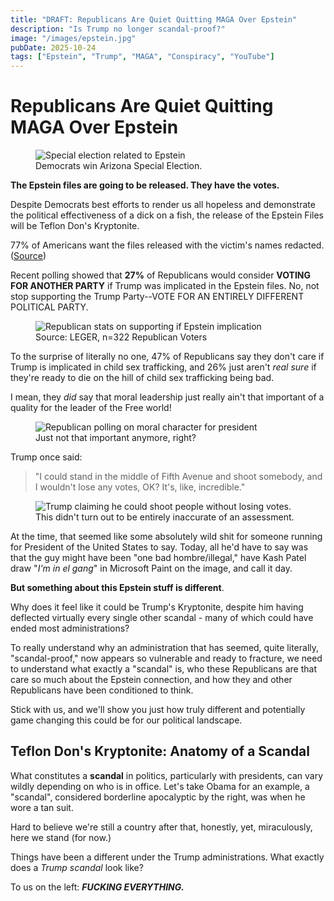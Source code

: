 ```yaml
---
title: "DRAFT: Republicans Are Quiet Quitting MAGA Over Epstein"
description: "Is Trump no longer scandal-proof?"
image: "/images/epstein.jpg"
pubDate: 2025-10-24
tags: ["Epstein", "Trump", "MAGA", "Conspiracy", "YouTube"]
---
```



# Republicans Are Quiet Quitting MAGA Over Epstein

<figure>
    <img src="/images/EPSTEIN-SpecialElection.png" alt="Special election related to Epstein" class="img-large" />
    <figcaption>Democrats win Arizona Special Election.</figcaption>
</figure>

**The Epstein files are going to be released. They have the votes.**

Despite Democrats best efforts to render us all hopeless and demonstrate the political effectiveness of a dick on a fish, the release of the Epstein Files will be Teflon Don's Kryptonite.

77% of Americans want the files released with the victim's names redacted. ([Source](https://maristpoll.marist.edu/polls/the-1st-amendment-in-the-u-s-october-2025/))

Recent polling showed that **27%** of Republicans would consider **VOTING FOR ANOTHER PARTY** if Trump was implicated in the Epstein files. No, not stop supporting the Trump Party--VOTE FOR AN ENTIRELY DIFFERENT POLITICAL PARTY.

<figure>
    <img src="/images/EPSTEIN-27percent.jpg" alt="Republican stats on supporting if Epstein implication" class="img-full" />
    <figcaption>Source: LEGER, n=322 Republican Voters</figcaption>
</figure>

To the surprise of literally no one, 47% of Republicans say they don't care if Trump is implicated in child sex trafficking, and 26% just aren't *real sure* if they're ready to die on the hill of child sex trafficking being bad.

I mean, they *did* say that moral leadership just really ain't that important of a quality for the leader of the Free world!

<figure>
    <img src="/images/EPSTEIN-GallupMorals.png" alt="Republican polling on moral character for president" class="img-large" />
    <figcaption>Just not that important anymore, right?</figcaption>
</figure>

Trump once said:
>"I could stand in the middle of Fifth Avenue and shoot somebody, and I wouldn't lose any votes, OK? It's, like, incredible."

<figure>
    <img src="/images/EPSTEIN-ShootSomeone.png" alt="Trump claiming he could shoot people without losing votes." class="img-medium" />
    <figcaption>This didn't turn out to be entirely inaccurate of an assessment.</figcaption>
</figure>

At the time, that seemed like some absolutely wild shit for someone running for President of the United States to say. Today, all he'd have to say was that the guy might have been "one bad hombre/illegal," have Kash Patel draw "*I'm in el gang*" in Microsoft Paint on the image, and call it day.

**But something about this Epstein stuff is different**.

Why does it feel like it could be Trump's Kryptonite, despite him having deflected virtually every single other scandal - many of which could have ended most administrations?

To really understand why an administration that has seemed, quite literally, "scandal-proof," now appears so vulnerable and ready to fracture, we need to understand what exactly a "scandal" is, who these Republicans are that care so much about the Epstein connection, and how they and other Republicans have been conditioned to think.

Stick with us, and we'll show you just how truly different and potentially game changing this could be for our political landscape.

## Teflon Don's Kryptonite: Anatomy of a Scandal

What constitutes a **scandal** in politics, particularly with presidents, can vary wildly depending on who is in office. Let's take Obama for an example, a "scandal", considered borderline apocalyptic by the right, was when he wore a tan suit.

Hard to believe we're still a country after that, honestly, yet, miraculously, here we stand (for now.)

Things have been a different under the Trump administrations. What exactly does a _Trump scandal_ look like?

To us on the left: ***FUCKING EVERYTHING.***
